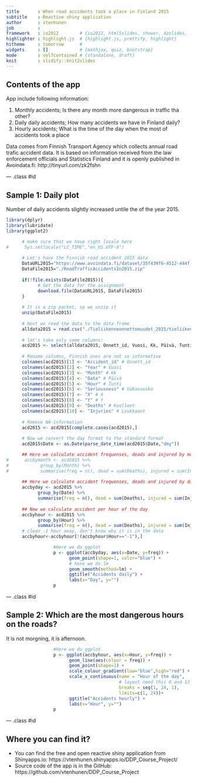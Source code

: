 ```yaml
---
title       : When road accidents took a place in Finland 2015
subtitle    : Reactive shiny application
author      : vtenhunen
job         : 
framework   : io2012        # {io2012, html5slides, shower, dzslides, ...}
highlighter : highlight.js  # {highlight.js, prettify, highlight}
hitheme     : tomorrow      # 
widgets     : []            # {mathjax, quiz, bootstrap}
mode        : selfcontained # {standalone, draft}
knit        : slidify::knit2slides
---
```


## Contents of the app

App include following information:

1. Monthly accidents; Is there any month more dangerous in traffic tha other?
2. Daily daily accidents; How many accidents we have in Finland daily?
3. Hourly accidents; What is the time of the day when the most of accidents took a place

Data comes from Finnish Transport Agency which collects annual road trafic accident data. It is based on information received from the law enforcement officials and Statistics Finland and it is openly published in Avoindata.fi: http://tinyurl.com/zk2fshn

--- .class #id 

## Sample 1: Daily plot

Number of daily accidents slightly increased untile the of the year 2015.

```r
library(dplyr)
library(lubridate)
library(ggplot2)

      # make sure that we have right locale here
#      Sys.setlocale("LC_TIME","en_US.UTF-8")
      
      # Let's have the Finnish road accident 2015 data
      DataURL2015="https://www.avoindata.fi/dataset/35f439f6-4512-444f-afd1-444356cb9524/resource/df40544f-7967-4224-8f02-6e0543f2e623/download/Tieliikenneonnettomuudet2015.zip"
      DataFile2015="./RoadTrafficAccidentsIn2015.zip"
      
      if(!file.exists(DataFile2015)){
            # Get the data for the assignment
            download.file(DataURL2015, DataFile2015)
      }
      
      # It is a zip packet, so we unzip it
      unzip(DataFile2015)
      
      # Next we read the data to the data frame 
      alldata2015 = read.csv("./Tieliikenneonnettomuudet_2015/tieliikenneonnettomuudet_2015_onnettomuus.csv", na.strings="NA", sep = ";", header = TRUE, fileEncoding = "latin1")
      
      # let's take only some columns:
      acd2015 <- select(alldata2015, Onnett_id, Vuosi, Kk, Päivä, Tunti, Vakavuusko, X, Y, Kuolleet, Loukkaant)
      
      # Rename columns, Finnish ones are not so informative
      colnames(acd2015)[1] <- "Accident_id" # Onnett_id
      colnames(acd2015)[2] <- "Year" # Vuosi
      colnames(acd2015)[3] <- "Month" # Kk
      colnames(acd2015)[4] <- "Date" # Päivä
      colnames(acd2015)[5] <- "Hour" # Tunti
      colnames(acd2015)[6] <- "Seriousness" # Vakavuusko
      colnames(acd2015)[7] <- "X" # X
      colnames(acd2015)[8] <- "Y" # Y
      colnames(acd2015)[9] <- "Deaths" # Kuolleet
      colnames(acd2015)[10] <- "Injuries" # Loukkaant
      
      # Remove NA-information
      acd2015 <- acd2015[complete.cases(acd2015),]
      
      # Now we convert the day format to the standard format 
      acd2015$Date <- as.Date(parse_date_time(acd2015$Date,"dmy"))

      ## Here we calculate accident frequenses, deads and injured by month
#      accbymonth <- acd2015 %>%
#            group_by(Month) %>%
#            summarise(freq = n(), dead = sum(Deaths), injured = sum(Injuries)) 
      
      ## Here we calculate accident frequenses, deads and injured by day
      accbyday <- acd2015 %>%
            group_by(Date) %>%
            summarise(freq = n(), dead = sum(Deaths), injured = sum(Injuries)) 
      
      ## Now we calculate accident per hour of the day
      accbyhour <- acd2015 %>%
            group_by(Hour) %>%
            summarise(freq = n(), dead = sum(Deaths), injured = sum(Injuries)) 
      # clean -1 hour away, don't know why it is in the data
      accbyhour<-accbyhour[!(accbyhour$Hour=="-1"),]

                  #Here we do ggplot
                  p <- ggplot(accbyday, aes(x=Date, y=freq)) +
                        geom_point(shape=1, color="blue") + 
                        # here we do lm
                        geom_smooth(method=lm) + 
                        ggtitle("Accidents daily") +      
                        labs(x="Day", y="")
                  p

```

--- .class #id 

## Sample 2: Which are the most dangerous hours on the roads? 

It is not morgning, it is afternoon.

```r

                  #Here we do ggplot
                  p <- ggplot(accbyhour, aes(x=Hour, y=freq)) +
                        geom_line(aes(colour = freq)) + 
                        geom_point(shape=1) + 
                        scale_colour_gradient(low="blue",high="red") +
                        scale_x_continuous(name = "Hour of the day",
                                           # layout need this 0 and 13
                                           breaks = seq(1, 24, 1),
                                           limits=c(1, 24))+
                        ggtitle("Accidents hourly") +
                        labs(x="Hour", y="")
                  p

```

--- .class #id 

## Where you can find it?


- You can find the free and open reactive shiny application from Shinyapps.io: https://vtenhunen.shinyapps.io/DDP_Course_Project/
- Source code of the app is in the GitHub: https://github.com/vtenhunen/DDP_Course_Project
